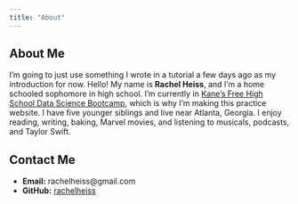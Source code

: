 ```yaml
---
title: "About"
---
```


## About Me
I'm going to just use something I wrote in a tutorial a few days ago as my introduction for now. Hello! My name is **Rachel Heiss**, and I'm a home schooled sophomore in high school. I'm currently in [Kane’s Free High School Data Science Bootcamp](https://bootcamp.davidkane.info), which is why I'm making this practice website. I have five younger siblings and live near Atlanta, Georgia. I enjoy reading, writing, baking, Marvel movies, and listening to musicals, podcasts, and Taylor Swift. 

## Contact Me
* **Email:** rachelheiss@gmail.com
* **GitHub:** [rachelheiss](https://github.com/rachelheiss)

```r

```
